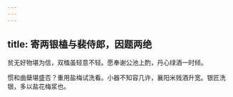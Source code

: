 ```yaml
---
---
---
```

title: 寄两银榼与裴侍郎，因题两绝
---



贫无好物堪为信，双榼虽轻意不轻。愿奉谢公池上酌，丹心绿酒一时倾。

惯和曲蘖堪盛否？重用盐梅试洗看。小器不知容几许，襄阳米贱酒升宽。银匠洗银，多以盐花梅浆也。